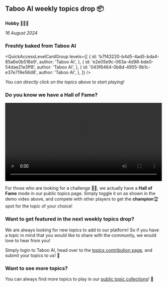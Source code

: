 
## Taboo AI weekly topics drop 📦

**Hobby 🏃🏻‍➡️**

_16 August 2024_

### Freshly baked from Taboo AI

<QuickAccessLevelCardGroup
  levels={[
    {
      id: 'b7f43220-b4d5-4ad5-bda4-85a6e0b516e9',
      author: 'Taboo AI',
    },
    {
      id: 'e2e05e9c-063a-4d98-bde0-54dae21e3ff8',
      author: 'Taboo AI',
    },
    {
      id: '043f6464-0b8d-4955-9b1c-e37e719e56d8',
      author: 'Taboo AI',
    },
  ]}
/>

_You can directly click on the topics above to start playing!_

### Do you know we have a **Hall of Fame**?

<video width='100%' controls loop>
  <source src='/videos/hall-of-fame.mp4' type='video/mp4' />
  Your browser does not support the video tag.
</video>

For those who are looking for a challenge 🥷🏻, we actually have a **Hall of Fame** mode in our public topics page. Simply toggle it on as shown in the demo video above, and compete with other players to get the **champion**🏆 spot for the topic of your choice!

### Want to get featured in the next weekly topics drop?

We are always looking for new topics to add to our platform! So if you have a topic in mind that you would like to share with the community, we would love to hear from you!

Simply login to Taboo AI, head over to the [topics contribution page](/add-level), and submit your topics to us! 🚀

### Want to see more topics?

You can always find more topics to play in our [public topic collections](/levels)! 🌟
